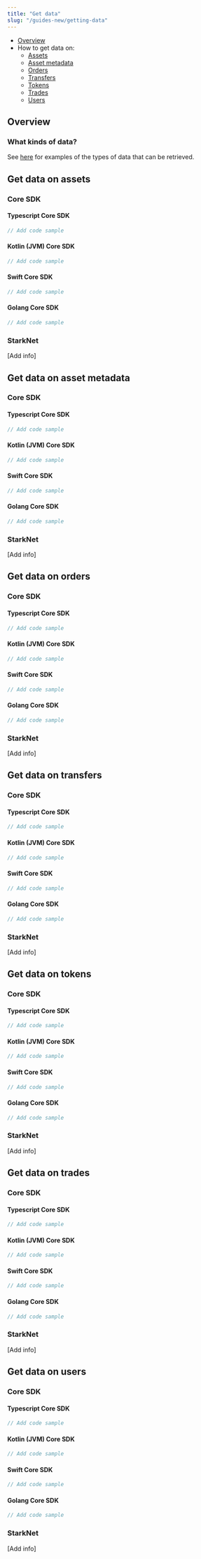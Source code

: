 ```yaml
---
title: "Get data"
slug: "/guides-new/getting-data"
---
```


* [Overview](#overview)
* How to get data on:
    * [Assets](#get-data-on-assets)
    * [Asset metadata](#get-data-on-asset-metadata)
    * [Orders](#get-data-on-orders)
    * [Transfers](#get-data-on-transfers)
    * [Tokens](#get-data-on-tokens)
    * [Trades](#get-data-on-trades)
    * [Users](#get-data-on-users)

## Overview

### What kinds of data?

See [here](/docs/what-is-immutable-x#retrieving-data) for examples of the types of data that can be retrieved.

## Get data on assets
### Core SDK

#### Typescript Core SDK

```ts
// Add code sample
```

#### Kotlin (JVM) Core SDK

```kotlin
// Add code sample
```

#### Swift Core SDK

```swift
// Add code sample
```

#### Golang Core SDK
```go
// Add code sample
```

### StarkNet
[Add info]

## Get data on asset metadata

### Core SDK

#### Typescript Core SDK

```ts
// Add code sample
```

#### Kotlin (JVM) Core SDK

```kotlin
// Add code sample
```

#### Swift Core SDK

```swift
// Add code sample
```

#### Golang Core SDK
```go
// Add code sample
```

### StarkNet
[Add info]

## Get data on orders

### Core SDK

#### Typescript Core SDK

```ts
// Add code sample
```

#### Kotlin (JVM) Core SDK

```kotlin
// Add code sample
```

#### Swift Core SDK

```swift
// Add code sample
```

#### Golang Core SDK
```go
// Add code sample
```

### StarkNet
[Add info]

## Get data on transfers

### Core SDK

#### Typescript Core SDK

```ts
// Add code sample
```

#### Kotlin (JVM) Core SDK

```kotlin
// Add code sample
```

#### Swift Core SDK

```swift
// Add code sample
```

#### Golang Core SDK
```go
// Add code sample
```

### StarkNet
[Add info]

## Get data on tokens

### Core SDK

#### Typescript Core SDK

```ts
// Add code sample
```

#### Kotlin (JVM) Core SDK

```kotlin
// Add code sample
```

#### Swift Core SDK

```swift
// Add code sample
```

#### Golang Core SDK
```go
// Add code sample
```

### StarkNet
[Add info]

## Get data on trades

### Core SDK

#### Typescript Core SDK

```ts
// Add code sample
```

#### Kotlin (JVM) Core SDK

```kotlin
// Add code sample
```

#### Swift Core SDK

```swift
// Add code sample
```

#### Golang Core SDK
```go
// Add code sample
```

### StarkNet
[Add info]

## Get data on users

### Core SDK

#### Typescript Core SDK

```ts
// Add code sample
```

#### Kotlin (JVM) Core SDK

```kotlin
// Add code sample
```

#### Swift Core SDK

```swift
// Add code sample
```

#### Golang Core SDK
```go
// Add code sample
```

### StarkNet
[Add info]
